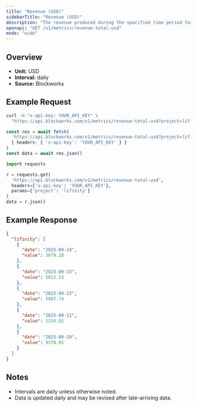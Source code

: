 ```yaml
---
title: "Revenue (USD)"
sidebarTitle: "Revenue (USD)"
description: "The revenue produced during the specified time period for given project."
openapi: "GET /v1/metrics/revenue-total-usd"
mode: "wide"
---
```


## Overview

- **Unit:** USD
- **Interval:** daily
- **Source:** Blockworks

## Example Request

<CodeGroup>

```bash cURL
curl -H "x-api-key: YOUR_API_KEY" \
  "https://api.blockworks.com/v1/metrics/revenue-total-usd?project=lifinity"
```

```typescript TypeScript
const res = await fetch(
  'https://api.blockworks.com/v1/metrics/revenue-total-usd?project=lifinity',
  { headers: { 'x-api-key': 'YOUR_API_KEY' } }
)
const data = await res.json()
```

```python Python
import requests

r = requests.get(
  'https://api.blockworks.com/v1/metrics/revenue-total-usd',
  headers={'x-api-key': 'YOUR_API_KEY'},
  params={'project': 'lifinity'}
)
data = r.json()
```

</CodeGroup>

## Example Response

```json
{
  "lifinity": [
    {
      "date": "2025-09-24",
      "value": 3079.28
    },
    {
      "date": "2025-09-23",
      "value": 5012.53
    },
    {
      "date": "2025-09-22",
      "value": 5987.74
    },
    {
      "date": "2025-09-21",
      "value": 1334.92
    },
    {
      "date": "2025-09-20",
      "value": 9370.01
    }
  ]
}
```

## Notes
- Intervals are daily unless otherwise noted.
- Data is updated daily and may be revised after late-arriving data.